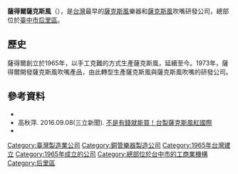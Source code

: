 {{noteTA
|1=zh-hans:萨克斯管;zh-hk:色士風;zh-tw:薩克斯風;
}}
{{citation style|time=2017-04-03T05:39:58+00:00}}
{{Infobox company
| name = 薩得爾企業有限公司
| name_en = Sahduoo Saxophone Co., Ltd.
| logo = 
| logo_caption = 
| image = 
| image_caption = 
| predecessor = 
| foundation = {{Start date and age|1965}}
| founder = Jeter Tsai
| defunct = 
| area_served = 全球
| key_people = 
| industry = [[薩克斯風|薩克斯風]]
| products = 
| services = 薩克斯風和薩克斯風吹嘴生產與相關服務
| revenue = 
| owner = 
| parent = 
| divisions = 
| homepage = {{URL|http://www.sahduoo.com/saxophones.html}}
| trading_name = 
| romanized_name = 
| former_name = 
| former type = 
| location_city = [[臺中市|臺中市]][[后里區|后里區]]甲后路108巷2之1號
| location_country = [[臺灣|臺灣]]
| bodystyle = 
}}
'''薩得爾薩克斯風'''（{{lang-en|SAHDUOO SAXOPHONE}}），是[[台灣|台灣]]最早的[[薩克斯風|薩克斯風]]樂器和[[薩克斯風|薩克斯風]]吹嘴研發公司，總部位於[[臺中市|臺中市]][[后里區|后里區]]。

== 歷史 ==
薩得爾創立於1965年，以手工克難的方式生產薩克斯風，延續至今。1973年，薩得爾開發薩克斯風吹嘴產品，由此轉型生產薩克斯風與薩克斯風吹嘴的研發公司。

== 參考資料 ==
*{{Cite web |url = http://www.setn.com/News.aspx?NewsID=180055 |title = 【新聞深一度】一支破百萬　MIT薩克斯風價比精品 |author = 潘玉英 |date = 2016-09-07 |publisher = 三立新聞台 |language = 中文 |accessdate = 2017-04-03 }}
*高秋萍. 2016.09.08(三立新聞). [http://www.msn.com/zh-tw/news/other/%E4%B8%8D%E6%98%AF%E6%9C%89%E9%8C%A2%E5%B0%B1%E8%83%BD%E8%B2%B7%EF%BC%81%E5%8F%B0%E8%A3%BD%E8%96%A9%E5%85%8B%E6%96%AF%E9%A2%A8%E7%B4%85%E5%9C%8B%E9%9A%9B/ar-AAiCFp6 不是有錢就能買！台製薩克斯風紅國際]{{Dead link|date=2019年11月 |bot=InternetArchiveBot |fix-attempted=yes }}
*{{Cite web |url = https://www.chinatimes.com/realtimenews/20191019002704-260405?chdtv |title = 中台灣不簡單 秀產業創新研發成果 |author = 陳世宗 |date = 2019-10-19 |publisher = 中時 |language = 中文 |accessdate = 2019-10-21 }}

[[Category:臺灣製造業公司|Category:臺灣製造業公司]]
[[Category:銅管樂器製造公司|Category:銅管樂器製造公司]]
[[Category:1965年台灣建立|Category:1965年台灣建立]]
[[Category:1965年成立的公司|Category:1965年成立的公司]]
[[Category:總部位於台中市的工商業機構|Category:總部位於台中市的工商業機構]]
[[Category:后里區|Category:后里區]]